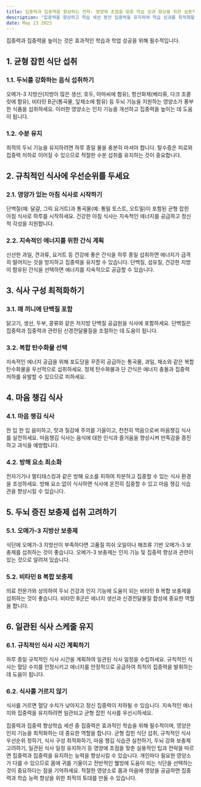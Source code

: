 ```yaml
---
title: 집중력과 집중력을 향상하는 전략- 영양에 초점을 맞춘 학습 성과 향상을 위한 실용적인 팁
description: "집중력을 향상하고 학습 세션 동안 집중력을 유지하여 학습 성과를 최적화할 수 있도록 영양에 중점을 둔 실용적인 팁과 전략을 제공합니다."
date: May 23 2023
---
```


집중력과 집중력을 높이는 것은 효과적인 학습과 학업 성공을 위해 필수적입니다. 

## 1. 균형 잡힌 식단 섭취
### 1.1. 두뇌를 강화하는 음식 섭취하기

오메가-3 지방산(지방이 많은 생선, 호두, 아마씨에 함유), 항산화제(베리류, 다크 초콜릿에 함유), 비타민 B군(통곡물, 잎채소에 함유) 등 두뇌 기능을 지원하는 영양소가 풍부한 식품을 섭취하세요.
이러한 영양소는 인지 기능을 개선하고 집중력을 높이는 데 도움이 됩니다.
### 1.2. 수분 유지

최적의 두뇌 기능을 유지하려면 하루 종일 물을 충분히 마셔야 합니다.
탈수증은 피로와 집중력 저하로 이어질 수 있으므로 적절한 수분 섭취를 유지하는 것이 중요합니다.
## 2. 규칙적인 식사에 우선순위를 두세요
### 2.1. 영양가 있는 아침 식사로 시작하기

단백질(예: 달걀, 그릭 요거트)과 통곡물(예: 통밀 토스트, 오트밀)이 포함된 균형 잡힌 아침 식사로 하루를 시작하세요.
건강한 아침 식사는 지속적인 에너지를 공급하고 정신적 각성을 지원합니다.
### 2.2. 지속적인 에너지를 위한 간식 계획

신선한 과일, 견과류, 요거트 등 건강에 좋은 간식을 하루 종일 섭취하면 에너지가 급격히 떨어지는 것을 방지하고 집중력을 유지할 수 있습니다.
단백질, 섬유질, 건강한 지방이 함유된 간식을 선택하면 에너지를 지속적으로 공급할 수 있습니다.
## 3. 식사 구성 최적화하기
### 3.1. 매 끼니에 단백질 포함

닭고기, 생선, 두부, 콩류와 같은 저지방 단백질 공급원을 식사에 포함하세요.
단백질은 집중력과 집중력과 관련된 신경전달물질을 조절하는 데 도움이 됩니다.
### 3.2. 복합 탄수화물 선택

지속적인 에너지 공급을 위해 포도당을 꾸준히 공급하는 통곡물, 과일, 채소와 같은 복합 탄수화물을 우선적으로 섭취하세요.
정제 탄수화물과 단 간식은 에너지 충돌과 집중력 저하를 유발할 수 있으므로 피하세요.
## 4. 마음 챙김 식사
### 4.1. 마음 챙김 식사

한 입 한 입 음미하고, 맛과 질감에 주의를 기울이고, 천천히 먹음으로써 마음챙김 식사를 실천하세요.
마음챙김 식사는 음식에 대한 인식과 즐거움을 향상시켜 만족감을 증진하고 과식을 예방합니다.
### 4.2. 방해 요소 최소화

전자기기나 멀티태스킹과 같은 방해 요소를 피하여 차분하고 집중할 수 있는 식사 환경을 조성하세요.
방해 요소 없이 식사하면 식사에 온전히 집중할 수 있고 마음 챙김 식습관을 향상시킬 수 있습니다.
## 5. 두뇌 증진 보충제 섭취 고려하기
### 5.1. 오메가-3 지방산 보충제

식단에 오메가-3 지방산이 부족하다면 고품질 피쉬 오일이나 해조류 기반 오메가-3 보충제를 섭취하는 것이 좋습니다.
오메가-3 보충제는 인지 기능 및 집중력 향상과 관련이 있는 것으로 알려져 있습니다.
### 5.2. 비타민 B 복합 보충제

의료 전문가와 상의하여 두뇌 건강과 인지 기능에 도움이 되는 비타민 B 복합 보충제를 섭취하는 것이 좋습니다.
비타민 B군은 에너지 생산과 신경전달물질 합성에 중요한 역할을 합니다.
## 6. 일관된 식사 스케줄 유지
### 6.1. 규칙적인 식사 시간 계획하기

하루 종일 규칙적인 식사 시간을 계획하여 일관된 식사 일정을 수립하세요.
규칙적인 식사는 혈당 수치를 안정시키고 에너지를 안정적으로 공급하여 최적의 집중력을 발휘하는 데 도움이 됩니다.
### 6.2. 식사를 거르지 않기

식사를 거르면 혈당 수치가 낮아지고 정신 집중력이 저하될 수 있습니다.
지속적인 에너지와 집중력을 유지하려면 일관되고 균형 잡힌 식사를 우선시하세요.


집중력과 집중력 향상학습 세션 중 집중력은 효과적인 학습을 위해 필수적이며, 영양은 인지 기능을 최적화하는 데 중요한 역할을 합니다. 균형 잡힌 식단 섭취, 규칙적인 식사 우선순위 정하기, 식사 구성 최적화하기, 마음 챙김 식습관 실천하기, 두뇌 강화 보충제 고려하기, 일관된 식사 일정 유지하기 등 영양에 초점을 맞춘 실용적인 팁과 전략을 따르면 집중력과 집중력을 유지하는 능력을 향상시킬 수 있습니다. 개인마다 필요한 영양소가 다를 수 있으므로 몸에 귀를 기울이고 전반적인 웰빙에 도움이 되는 식단을 선택하는 것이 중요하다는 점을 기억하세요. 적절한 영양소로 몸과 마음에 영양을 공급하면 집중력과 학습 능력 향상을 위한 최적의 토대를 만들 수 있습니다.
